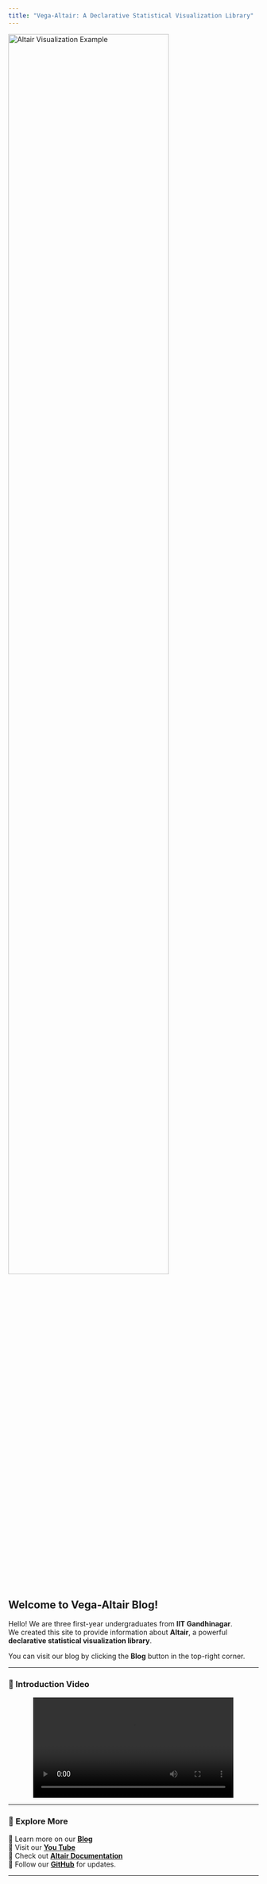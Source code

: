```yaml
---
title: "Vega-Altair: A Declarative Statistical Visualization Library"
---
```

<img src="media/image.png" alt="Altair Visualization Example" width="80%">

## Welcome to Vega-Altair Blog!  

Hello! We are three first-year undergraduates from **IIT Gandhinagar**.  
We created this site to provide information about **Altair**, a powerful **declarative statistical visualization library**.

You can visit our blog by clicking the **Blog** button in the top-right corner.

---

### **🎥 Introduction Video**
<center>


<video controls width="80%">
  <source src="media/WhatsApp Video 2025-02-23 at 23.24.45.mp4" type="video/mp4">
  Your browser does not support the video tag.
</video>
</center>

---

### **🚀 Explore More**
🔹 Learn more on our **[Blog](blog.qmd)**  
🔹 Visit our **[You Tube](https://youtu.be/pM0GKncBzuA)**  
🔹 Check out **[Altair Documentation](https://altair-viz.github.io/)**  
🔹 Follow our **[GitHub](https://github.com/Mitesh-V-Chauhan/PSDV-EXPOSITION.git)** for updates. 

---